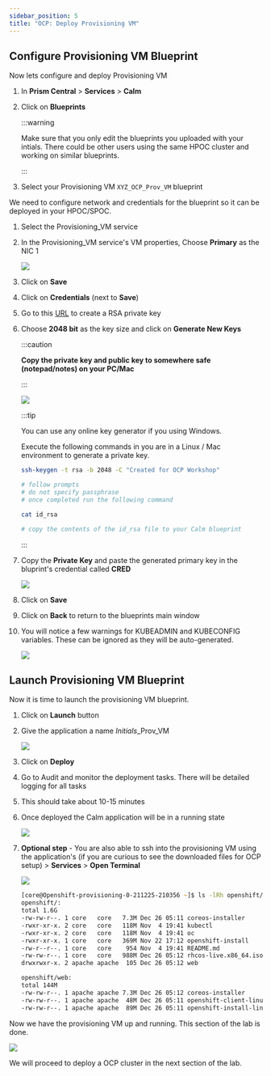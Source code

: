 ```yaml
---
sidebar_position: 5
title: "OCP: Deploy Provisioning VM"
---
```


## Configure Provisioning VM Blueprint

Now lets configure and deploy Provisioning VM

1.  In **Prism Central** \> **Services** \> **Calm**

2.  Click on **Blueprints**

    :::warning
  
    Make sure that you only edit the blueprints you uploaded with your intials. There could be other users using the same HPOC cluster and working on similar blueprints.

    :::

3.  Select your Provisioning VM `XYZ_OCP_Prov_VM` blueprint

We need to configure network and credentials for the blueprint so it can be deployed in your HPOC/SPOC.

1.  Select the Provisioning_VM service

2.  In the Provisioning_VM service\'s VM properties, Choose **Primary**
    as the NIC 1

    ![](prov_vm_images/ocp_bp_save.png)

3.  Click on **Save**

4.  Click on **Credentials** (next to **Save**)

5.  Go to this [URL](https://travistidwell.com/jsencrypt/demo/) to create a RSA private key

6.  Choose **2048 bit** as the key size and click on **Generate New Keys**

    :::caution

    **Copy the private key and public key to somewhere safe (notepad/notes) on your PC/Mac**

    :::

    ![](prov_vm_images/generate_rsa_key.png)

    :::tip
  
    You can use any online key generator if you using Windows.

    Execute the following commands in you are in a Linux / Mac environment to generate a private key.

    ``` bash
    ssh-keygen -t rsa -b 2048 -C "Created for OCP Workshop"

    # follow prompts 
    # do not specify passphrase
    # once completed run the following command

    cat id_rsa

    # copy the contents of the id_rsa file to your Calm blueprint
    ```
    :::

7.  Copy the **Private Key** and paste the generated primary key in the
    bluprint\'s credential called **CRED**

    ![](prov_vm_images/ocp_bp_save_cred.png)

9.  Click on **Save**

10. Click on **Back** to return to the blueprints main window

11. You will notice a few warnings for KUBEADMIN and KUBECONFIG
    variables. These can be ignored as they will be auto-generated.

    ![](prov_vm_images/ocp_bp_warnings.png)

## Launch Provisioning VM Blueprint

Now it is time to launch the provisioning VM blueprint.

1.  Click on **Launch** button

2.  Give the application a name *Initials*\_Prov_VM

    ![](prov_vm_images/ocp_prov_vm_bp_launch.png)

3.  Click on **Deploy**

4.  Go to Audit and monitor the deployment tasks. There will be detailed
    logging for all tasks

5.  This should take about 10-15 minutes

6.  Once deployed the Calm application will be in a running state

    ![](prov_vm_images/ocp_prov_vm_audit.png)

7.  **Optional step** - You are also able to ssh into the provisioning
    VM using the application\'s (if you are curious to see the
    downloaded files for OCP setup) \> **Services** \> **Open Terminal**

    ![](prov_vm_images/ocp_prov_vm_ssh.png)

    ```zsh
    [core@Openshift-provisioning-0-211225-210356 ~]$ ls -lRh openshift/
    openshift/:
    total 1.6G
    -rw-rw-r--. 1 core   core   7.3M Dec 26 05:11 coreos-installer
    -rwxr-xr-x. 2 core   core   118M Nov  4 19:41 kubectl
    -rwxr-xr-x. 2 core   core   118M Nov  4 19:41 oc
    -rwxr-xr-x. 1 core   core   369M Nov 22 17:12 openshift-install
    -rw-r--r--. 1 core   core    954 Nov  4 19:41 README.md
    -rw-rw-r--. 1 core   core   988M Dec 26 05:12 rhcos-live.x86_64.iso ## << this is RHCOS ISO
    drwxrwxr-x. 2 apache apache  105 Dec 26 05:12 web

    openshift/web:
    total 144M
    -rw-rw-r--. 1 apache apache 7.3M Dec 26 05:12 coreos-installer 
    -rw-rw-r--. 1 apache apache  48M Dec 26 05:11 openshift-client-linux.tar.gz ## << this is OCP Client
    -rw-rw-r--. 1 apache apache  89M Dec 26 05:11 openshift-install-linux.tar.gz ## << this is OCP Server
    ```

Now we have the provisioning VM up and running. This section of the lab is done.

![](prov_vm_images/ocp_lab_status_1.png)

We will proceed to deploy a OCP cluster in the next section of the lab.
